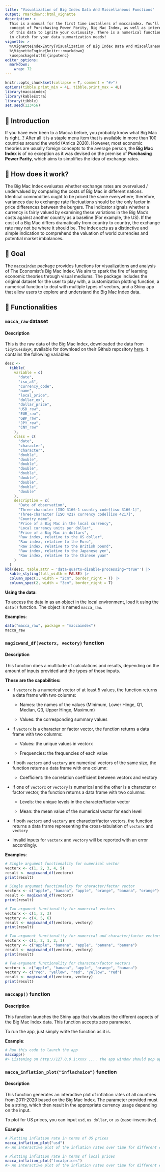 ```yaml
---
title: "Visualization of Big Index Data And Miscellaneous Functions"
output: rmarkdown::html_vignette
description: >
  This is a manual for the first time installers of maccaindex. You'll understand the 
  concept of Purschasing Power Parity, Big Mac Index, as well as interesting visualization
  of this data to ignite your curiousity. There is a numerical function which might come
  in clutch for your data summarization needs!
vignette: >
  %\VignetteIndexEntry{Visualization of Big Index Data And Miscellaneous Functions}
  %\VignetteEngine{knitr::rmarkdown}
  \usepackage[utf8]{inputenc}
editor_options: 
  markdown: 
    wrap: 72
---
```


```r
knitr::opts_chunk$set(collapse = T, comment = "#>")
options(tibble.print_min = 4L, tibble.print_max = 4L)
library(maccaindex)
library(kableExtra)
library(tibble)
set.seed(123456)
```

## 👋 Introduction

If you have ever been to a Macca before, you probably know what Big Mac
is right...? After all it is a staple menu item that is available in
more than 100 countries around the world (Amica 2020). However, most
economic theories are usually foreign concepts to the average person,
the **Big Mac Index** is of no exception as it was devised on the
premise of **Purchasing Power Parity**, which aims to simplifies the
idea of exchange rates.

## 💭 How does it work?

The Big Mac Index evaluates whether exchange rates are overvalued /
undervalued by comparing the costs of Big Mac in different nations.
Identical commodities ought to be priced the same everywhere; therefore,
variances due to exchange rate fluctuations should be the only factor in
price differences between the burgers. The indicator signals whether a
currency is fairly valued by examining these variations in the Big Mac's
costs against another country as a baseline (For example, the US). If
the cost of a Big Mac differs dramatically from country to country, the
exchange rate may not be where it should be. The index acts as a
distinctive and simple indication to comprehend the valuation of world
currencies and potential market imbalances.

## 🎯 Goal

The `maccaindex` package provides functions for visualizations and
analysis of The Economist's Big Mac Index. We aim to spark the fire of learning economic theories through visual mediums. The package
includes the original dataset for the user to play with, a customization
plotting function, a numerical function to deal with multiple types of
vectors, and a Shiny app that allow users to explore and understand the
Big Mac Index data.

## 🤖 Functionalities

### `macca_raw` dataset

#### Description

This is the raw data of the Big Mac Index, downloaded the data from
`tidytuesdayR`, available for download on their Github repository
[here](https://github.com/rfordatascience/tidytuesday/blob/master/data/2020/2020-12-22/big-mac.csv).
It contains the following variables:

```r
desc <-
  tibble(
    variable = c(
      "date",
      "iso_a3",
      "currency_code",
      "name",
      "local_price",
      "dollar_ex",
      "dollar_price",
      "USD_raw",
      "EUR_raw",
      "GBP_raw",
      "JPY_raw",
      "CNY_raw"
    ),
    class = c(
      "date",
      "character",
      "character",
      "double",
      "double",
      "double",
      "double",
      "double",
      "double",
      "double",
      "double",
      "double"
    ),
    description = c(
      "Date of observation",
      "Three-character [ISO 3166-1 country code][iso 3166-1]",
      "Three-character [ISO 4217 currency code][iso 4217]",
      "Country name",
      "Price of a Big Mac in the local currency",
      "Local currency units per dollar",
      "Price of a Big Mac in dollars",
      "Raw index, relative to the US dollar",
      "Raw index, relative to the Euro",
      "Raw index, relative to the British pound",
      "Raw index, relative to the Japanese yen",
      "Raw index, relative to the Chinese yuan"
    )
  )
kbl(desc, table.attr = 'data-quarto-disable-processing="true"') |>
  kable_styling(full_width = FALSE) |>
  column_spec(1, width = "2cm", border_right = T) |>
  column_spec(2, width = "3cm", border_right = T)
```

**Using the data**: 

To access the data in as an object in the local
environment, load it using the `data()` function. The object is named
`macca_raw`.

**Examples**: 

```r
data("macca_raw", package = "maccaindex")
macca_raw
```

### `magicwand_df(vectorx, vectory)` function

#### Description

This function does a multitude of calculations and results, depending on
the amount of inputs provided and the types of those inputs. 

**These are the capabilities:**

-   If `vectorx` is a numerical vector of at least 5 values, the function
    returns a data frame with two columns:

    -   Names: the names of the values (Minimum, Lower Hinge, Q1,
        Median, Q3, Upper Hinge, Maximum)

    -   Values: the corresponding summary values

-   If `vectorx` is a character or factor vector, the function returns a
    data frame with two columns:

    -   Values: the unique values in vectorx

    -   Frequencies: the frequencies of each value

-   If both `vectorx` and `vectory` are numerical vectors of the same size,
    the function returns a data frame with one column:

    -   Coefficient: the correlation coefficient between vectorx and
        vectory

-   If one of `vectorx` or `vectory` is numerical and the other is a
    character or factor vector, the function returns a data frame with
    two columns:

    -   Levels: the unique levels in the character/factor vector

    -   Mean: the mean value of the numerical vector for each level

-   If both `vectorx` and `vectory` are character/factor vectors, the
    function returns a data frame representing the cross-tabulation of
    `vectorx` and `vectory`
    
-   Invalid inputs for `vectorx` and `vectory` will be reported with an error                accordingly.

**Examples**: 

```r
# Single argument functionality for numerical vector
vectorx <- c(1, 2, 3, 4, 5)
result <- magicwand_df(vectorx)
print(result)
```

```r
# Single argument functionality for character/factor vector
vectorx <- c("apple", "banana", "apple", "orange", "banana", "orange")
result <- magicwand_df(vectorx)
print(result)
```

```r
# Two-argument functionality for numerical vectors
vectorx <- c(1, 2, 3)
vectory <- c(4, 5, 6)
result <- magicwand_df(vectorx, vectory)
print(result)
```

```r
# Two-argument functionality for numerical and character/factor vectors
vectorx <- c(1, 2, 1, 2, 1)
vectory <- c("apple", "banana", "apple", "banana", "banana")
result <- magicwand_df(vectorx, vectory)
print(result)
```

```r
# Two-argument functionality for character/factor vectors
vectorx <- c("apple", "banana", "apple", "orange", "banana")
vectory <- c("red", "yellow", "red", "yellow", "red")
result <- magicwand_df(vectorx, vectory)
print(result)
```

### `maccapp()` function

#### Description

This function launches the Shiny app that visualizes the different aspects of the Big Mac Index data. This function accepts zero parameter.

To run the app, just simply write the function as it is.

**Example**: 

```r
# Run this code to launch the app
maccapp()
#> Listening on http://127.0.0.1:xxxx .... the app window should pop up
```

### `macca_inflation_plot("inflachoice")` function

#### Description

This function generates an interactive plot of inflation rates of all countries from 2011-2020 based on the Big Mac Index. The parameter provided must be a string, which then result in the appropriate currency usage depending on the input. 

To plot for US prices, you can input `usd`, `us dollar`, or `us` (case-insensitive).

**Example**:

```r
# Plotting inflation rate in terms of US prices
macca_inflation_plot("usd")
#> An interactive plot of the inflation rates over time for different countries, US price.

# Plotting inflation rate in terms of local prices
macca_inflation_plot("localprices")
#> An interactive plot of the inflation rates over time for different countries, local price.
```

